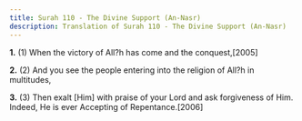 ```yaml
---
title: Surah 110 - The Divine Support (An-Nasr)
description: Translation of Surah 110 - The Divine Support (An-Nasr)
---
```


**1.** (1) When the victory of All?h has come and the conquest,[2005]

**2.** (2) And you see the people entering into the religion of All?h in multitudes,

**3.** (3) Then exalt [Him] with praise of your Lord and ask forgiveness of Him. Indeed, He is ever Accepting of Repentance.[2006]

